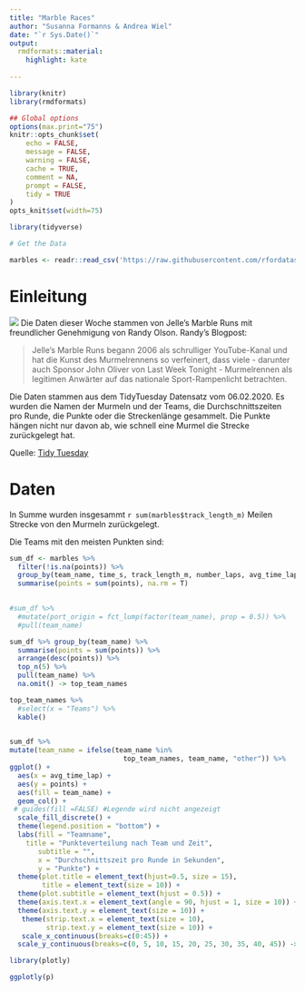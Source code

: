 ```yaml
---
title: "Marble Races"
author: "Susanna Formanns & Andrea Wiel"
date: "`r Sys.Date()`"
output:
  rmdformats::material:
    highlight: kate
    
---
```



```r
library(knitr)
library(rmdformats)

## Global options
options(max.print="75")
knitr::opts_chunk$set(
	echo = FALSE,
	message = FALSE,
	warning = FALSE,
	cache = TRUE,
	comment = NA,
	prompt = FALSE,
	tidy = TRUE
)
opts_knit$set(width=75)

```

```r
library(tidyverse)

# Get the Data

marbles <- readr::read_csv('https://raw.githubusercontent.com/rfordatascience/tidytuesday/master/data/2020/2020-06-02/marbles.csv')
```

# Einleitung
![](Marble_Races.jpg)
Die Daten dieser Woche stammen von Jelle's Marble Runs mit freundlicher Genehmigung von Randy Olson.
Randy's Blogpost:

> Jelle's Marble Runs begann 2006 als schrulliger YouTube-Kanal und hat die Kunst des Murmelrennens so verfeinert, dass viele - darunter auch Sponsor John Oliver von Last Week Tonight - Murmelrennen als legitimen Anwärter auf das nationale Sport-Rampenlicht betrachten.

Die Daten stammen aus dem TidyTuesday Datensatz vom 06.02.2020. Es wurden die Namen der Murmeln und der Teams, die Durchschnittszeiten pro Runde, die Punkte oder die Streckenlänge gesammelt. 
Die Punkte hängen nicht nur davon ab, wie schnell eine Murmel die Strecke zurückgelegt hat.

Quelle: [Tidy Tuesday](https://github.com/rfordatascience/tidytuesday/blob/master/data/2020/2020-06-02/marbles.csv)

# Daten

In Summe wurden insgesammt `r sum(marbles$track_length_m)` Meilen Strecke von den Murmeln zurückgelegt.

Die Teams mit den meisten Punkten sind:

```r

sum_df <- marbles %>%
  filter(!is.na(points)) %>%
  group_by(team_name, time_s, track_length_m, number_laps, avg_time_lap) %>%
  summarise(points = sum(points), na.rm = T)

  
#sum_df %>%
  #mutate(port_origin = fct_lump(factor(team_name), prop = 0.5)) %>%
  #pull(team_name)

sum_df %>% group_by(team_name) %>%
  summarise(points = sum(points)) %>%
  arrange(desc(points)) %>%
  top_n(5) %>%
  pull(team_name) %>%
  na.omit() -> top_team_names

top_team_names %>% 
  #select(x = "Teams") %>% 
  kable()
  
```

```r
sum_df %>%
mutate(team_name = ifelse(team_name %in% 
                            top_team_names, team_name, "other")) %>%
ggplot() +
  aes(x = avg_time_lap) +
  aes(y = points) +
  aes(fill = team_name) +
  geom_col() +
 # guides(fill =FALSE) #Legende wird nicht angezeigt
  scale_fill_discrete() +
  theme(legend.position = "bottom") +
  labs(fill = "Teamname",
    title = "Punkteverteilung nach Team und Zeit", 
       subtitle = "",
       x = "Durchschnittszeit pro Runde in Sekunden", 
       y = "Punkte") +
  theme(plot.title = element_text(hjust=0.5, size = 15), 
        title = element_text(size = 10)) +
  theme(plot.subtitle = element_text(hjust = 0.5)) +
  theme(axis.text.x = element_text(angle = 90, hjust = 1, size = 10)) +
  theme(axis.text.y = element_text(size = 10)) +
   theme(strip.text.x = element_text(size = 10),
         strip.text.y = element_text(size = 10)) +
   scale_x_continuous(breaks=c(0:45)) +
  scale_y_continuous(breaks=c(0, 5, 10, 15, 20, 25, 30, 35, 40, 45)) -> p

library(plotly)

ggplotly(p)

```
  